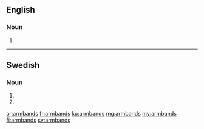 ==English==

===Noun===
{{head|en|plural}}

# {{plural of|armband|lang=en}}

----

==Swedish==

===Noun===
{{head|sv|noun form}}

# {{sv-noun-form-indef-gen|armband}}
# {{sv-noun-form-indef-gen-pl|armband}}

[[ar:armbands]]
[[fr:armbands]]
[[ku:armbands]]
[[mg:armbands]]
[[my:armbands]]
[[fi:armbands]]
[[sv:armbands]]